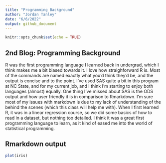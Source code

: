 ```yaml
---
title: "Programming Background"
author: "Jordan Tanley"
date: "6/6/2022"
output: github_document
---
```


```r
knitr::opts_chunk$set(echo = TRUE)
```

## 2nd Blog: Programming Background

R was the first programming language I learned back in undergrad, which I think makes me a bit biased towards it. I love how straighforward R is. Most of the commands are named exactly what you'd think they'd be, and the output is concise and to the point. I've used SAS quite a bit in this program at NC State, and for my current job, and I think I'm starting to enjoy both languages (almost) equally. One thing I've missed about SAS is the ODS output and how user friendly it is in comparison to Rmarkdown. I'm sure most of my issues with markdown is due to my lack of understanding of the behind the scenes (which this class will help me with). When I first learned R, it was in a linear regression course, so we did some basics of how to read in a dataset, but nothing too detailed. I think it was a great first programming language to learn, as it kind of eased me into the world of statistical programming. 




## Rmarkdown output

```r
plot(iris)
```









